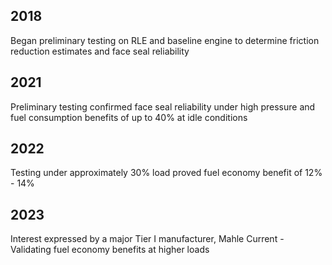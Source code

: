 [//]: # (# Traction)

## 2018

Began preliminary testing on RLE and baseline engine to determine friction reduction estimates and face seal reliability

## 2021

Preliminary testing confirmed face seal reliability under high pressure and fuel consumption benefits of up to 40% at idle conditions

## 2022

Testing under approximately 30% load proved fuel economy benefit of 12% - 14%

## 2023

Interest expressed by a major Tier I manufacturer, Mahle
Current - Validating fuel economy benefits at higher loads